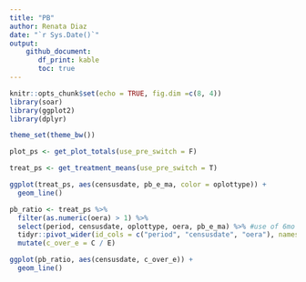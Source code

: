 ```yaml
---
title: "PB"
author: Renata Diaz
date: "`r Sys.Date()`"
output: 
    github_document:
       df_print: kable
       toc: true
---
```


```r
knitr::opts_chunk$set(echo = TRUE, fig.dim =c(8, 4))
library(soar)
library(ggplot2)
library(dplyr)

theme_set(theme_bw())
```

```r
plot_ps <- get_plot_totals(use_pre_switch = F)

treat_ps <- get_treatment_means(use_pre_switch = T) 
```

```r

ggplot(treat_ps, aes(censusdate, pb_e_ma, color = oplottype)) +
  geom_line()

pb_ratio <- treat_ps %>%
  filter(as.numeric(oera) > 1) %>%
  select(period, censusdate, oplottype, oera, pb_e_ma) %>% #use of 6mo moving average gets rid of 0s
  tidyr::pivot_wider(id_cols = c("period", "censusdate", "oera"), names_from = oplottype, values_from = pb_e_ma) %>%
  mutate(c_over_e = C / E)

ggplot(pb_ratio, aes(censusdate, c_over_e)) +
  geom_line()

```